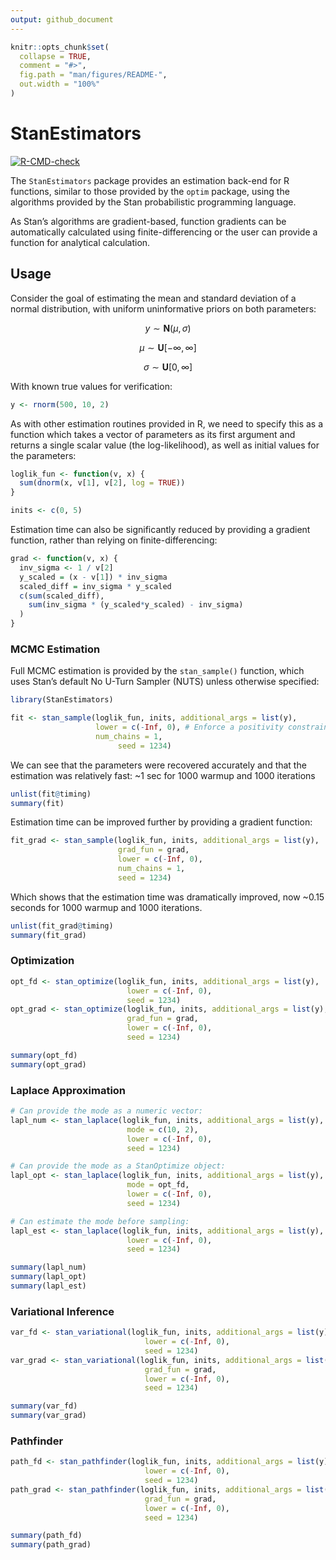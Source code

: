 ```yaml
---
output: github_document
---
```


<!-- README.md is generated from README.Rmd. Please edit that file -->

```r
knitr::opts_chunk$set(
  collapse = TRUE,
  comment = "#>",
  fig.path = "man/figures/README-",
  out.width = "100%"
)
```

# StanEstimators

<!-- badges: start -->
[![R-CMD-check](https://github.com/andrjohns/StanEstimators/actions/workflows/R-CMD-check.yaml/badge.svg)](https://github.com/andrjohns/StanEstimators/actions/workflows/R-CMD-check.yaml)
<!-- badges: end -->

The `StanEstimators` package provides an estimation back-end for R functions,
similar to those provided by the `optim` package, using the algorithms provided
by the Stan probabilistic programming language.

As Stan's algorithms are gradient-based, function gradients can be automatically
calculated using finite-differencing or the user can provide a function for
analytical calculation.

## Usage

Consider the goal of estimating the mean and standard deviation of a normal
distribution, with uniform uninformative priors on both parameters:

$$
y \sim \textbf{N}(\mu, \sigma)
$$

$$
\mu \sim \textbf{U}[-\infty, \infty]
$$

$$
\sigma \sim \textbf{U}[0, \infty]
$$

With known true values for verification:

```r
y <- rnorm(500, 10, 2)
```


As with other estimation routines provided in R, we need to specify this as a
function which takes a vector of parameters as its first argument and returns a
single scalar value (the log-likelihood), as well as initial values for the
parameters:

```r
loglik_fun <- function(v, x) {
  sum(dnorm(x, v[1], v[2], log = TRUE))
}

inits <- c(0, 5)
```

Estimation time can also be significantly reduced by providing a gradient function,
rather than relying on finite-differencing:

```r
grad <- function(v, x) {
  inv_sigma <- 1 / v[2]
  y_scaled = (x - v[1]) * inv_sigma
  scaled_diff = inv_sigma * y_scaled
  c(sum(scaled_diff),
    sum(inv_sigma * (y_scaled*y_scaled) - inv_sigma)
  )
}
```

### MCMC Estimation

Full MCMC estimation is provided by the `stan_sample()` function, which uses
Stan's default No U-Turn Sampler (NUTS) unless otherwise specified:

```r
library(StanEstimators)

fit <- stan_sample(loglik_fun, inits, additional_args = list(y),
                   lower = c(-Inf, 0), # Enforce a positivity constraint for SD
                   num_chains = 1,
                        seed = 1234)
```

We can see that the parameters were recovered accurately and that the estimation
was relatively fast: ~1 sec for 1000 warmup and 1000 iterations

```r
unlist(fit@timing)
summary(fit)
```

Estimation time can be improved further by providing a gradient function:
```r
fit_grad <- stan_sample(loglik_fun, inits, additional_args = list(y),
                        grad_fun = grad,
                        lower = c(-Inf, 0),
                        num_chains = 1,
                        seed = 1234)
```

Which shows that the estimation time was dramatically improved,
now ~0.15 seconds for 1000 warmup and 1000 iterations.

```r
unlist(fit_grad@timing)
summary(fit_grad)
```

### Optimization

```r
opt_fd <- stan_optimize(loglik_fun, inits, additional_args = list(y),
                          lower = c(-Inf, 0),
                          seed = 1234)
opt_grad <- stan_optimize(loglik_fun, inits, additional_args = list(y),
                          grad_fun = grad,
                          lower = c(-Inf, 0),
                          seed = 1234)
```

```r
summary(opt_fd)
summary(opt_grad)
```

### Laplace Approximation

```r
# Can provide the mode as a numeric vector:
lapl_num <- stan_laplace(loglik_fun, inits, additional_args = list(y),
                          mode = c(10, 2),
                          lower = c(-Inf, 0),
                          seed = 1234)

# Can provide the mode as a StanOptimize object:
lapl_opt <- stan_laplace(loglik_fun, inits, additional_args = list(y),
                          mode = opt_fd,
                          lower = c(-Inf, 0),
                          seed = 1234)

# Can estimate the mode before sampling:
lapl_est <- stan_laplace(loglik_fun, inits, additional_args = list(y),
                          lower = c(-Inf, 0),
                          seed = 1234)
```

```r
summary(lapl_num)
summary(lapl_opt)
summary(lapl_est)
```

### Variational Inference

```r
var_fd <- stan_variational(loglik_fun, inits, additional_args = list(y),
                              lower = c(-Inf, 0),
                              seed = 1234)
var_grad <- stan_variational(loglik_fun, inits, additional_args = list(y),
                              grad_fun = grad,
                              lower = c(-Inf, 0),
                              seed = 1234)
```

```r
summary(var_fd)
summary(var_grad)
```

### Pathfinder

```r
path_fd <- stan_pathfinder(loglik_fun, inits, additional_args = list(y),
                              lower = c(-Inf, 0),
                              seed = 1234)
path_grad <- stan_pathfinder(loglik_fun, inits, additional_args = list(y),
                              grad_fun = grad,
                              lower = c(-Inf, 0),
                              seed = 1234)
```

```r
summary(path_fd)
summary(path_grad)
```
